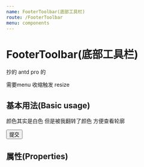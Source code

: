 ```yaml
---
name: FooterToolbar(底部工具栏)
route: /FooterToolbar
menu: components
---
```



# FooterToolbar(底部工具栏)

抄的 antd pro 的

需要menu 收缩触发 resize

## 基本用法(Basic usage)

颜色其实是白色 但是被我翻转了颜色 方便查看轮廓

<Playground>
  <div style={{padding: 20, backgroundColor: "#e5e5e5"}}>
    <IFramePlayground>
      <div className="content">
        <FooterToolbar>
          <Button>提交</Button>
        </FooterToolbar>
      </div>
    </IFramePlayground>
  </div>
</Playground>

## 属性(Properties)

<Props of={FooterToolbar} />
